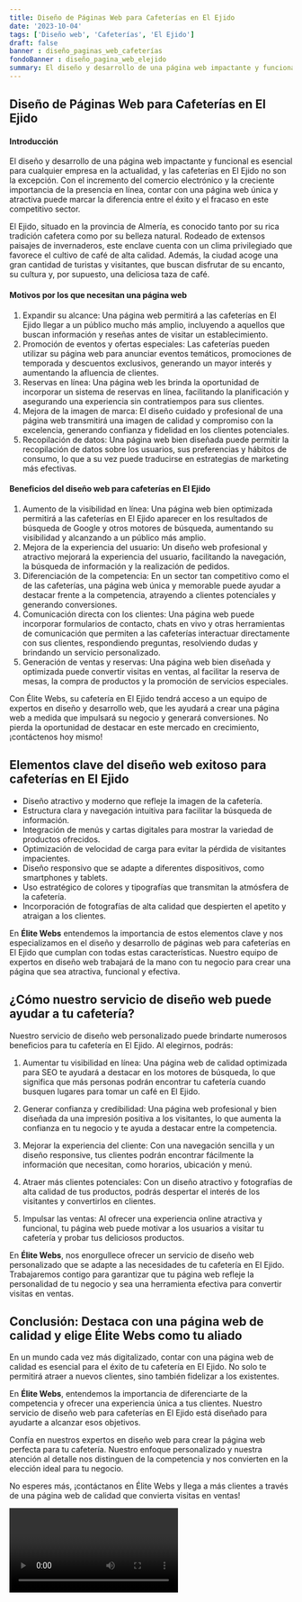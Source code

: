 ```yaml
---
title: Diseño de Páginas Web para Cafeterías en El Ejido
date: '2023-10-04'
tags: ['Diseño web', 'Cafeterías', 'El Ejido']
draft: false
banner : diseño_paginas_web_cafeterías
fondoBanner : diseño_pagina_web_elejido
summary: El diseño y desarrollo de una página web impactante y funcional es esencial para cualquier empresa en la actualidad, y las cafeterías en El Ejido no son la excepción. Con el incremento del comercio electrónico y la creciente importancia de la presencia en línea, contar con una página web única y atractiva puede marcar la diferencia entre el éxito y el fracaso en este competitivo sector.
---
```


## Diseño de Páginas Web para Cafeterías en El Ejido

#### Introducción

El diseño y desarrollo de una página web impactante y funcional es esencial para cualquier empresa en la actualidad, y las cafeterías en El Ejido no son la excepción. Con el incremento del comercio electrónico y la creciente importancia de la presencia en línea, contar con una página web única y atractiva puede marcar la diferencia entre el éxito y el fracaso en este competitivo sector.

El Ejido, situado en la provincia de Almería, es conocido tanto por su rica tradición cafetera como por su belleza natural. Rodeado de extensos paisajes de invernaderos, este enclave cuenta con un clima privilegiado que favorece el cultivo de café de alta calidad. Además, la ciudad acoge una gran cantidad de turistas y visitantes, que buscan disfrutar de su encanto, su cultura y, por supuesto, una deliciosa taza de café.

#### Motivos por los que necesitan una página web

1. Expandir su alcance: Una página web permitirá a las cafeterías en El Ejido llegar a un público mucho más amplio, incluyendo a aquellos que buscan información y reseñas antes de visitar un establecimiento.
2. Promoción de eventos y ofertas especiales: Las cafeterías pueden utilizar su página web para anunciar eventos temáticos, promociones de temporada y descuentos exclusivos, generando un mayor interés y aumentando la afluencia de clientes.
3. Reservas en línea: Una página web les brinda la oportunidad de incorporar un sistema de reservas en línea, facilitando la planificación y asegurando una experiencia sin contratiempos para sus clientes.
4. Mejora de la imagen de marca: El diseño cuidado y profesional de una página web transmitirá una imagen de calidad y compromiso con la excelencia, generando confianza y fidelidad en los clientes potenciales.
5. Recopilación de datos: Una página web bien diseñada puede permitir la recopilación de datos sobre los usuarios, sus preferencias y hábitos de consumo, lo que a su vez puede traducirse en estrategias de marketing más efectivas.

#### Beneficios del diseño web para cafeterías en El Ejido

1. Aumento de la visibilidad en línea: Una página web bien optimizada permitirá a las cafeterías en El Ejido aparecer en los resultados de búsqueda de Google y otros motores de búsqueda, aumentando su visibilidad y alcanzando a un público más amplio.
2. Mejora de la experiencia del usuario: Un diseño web profesional y atractivo mejorará la experiencia del usuario, facilitando la navegación, la búsqueda de información y la realización de pedidos.
3. Diferenciación de la competencia: En un sector tan competitivo como el de las cafeterías, una página web única y memorable puede ayudar a destacar frente a la competencia, atrayendo a clientes potenciales y generando conversiones.
4. Comunicación directa con los clientes: Una página web puede incorporar formularios de contacto, chats en vivo y otras herramientas de comunicación que permiten a las cafeterías interactuar directamente con sus clientes, respondiendo preguntas, resolviendo dudas y brindando un servicio personalizado.
5. Generación de ventas y reservas: Una página web bien diseñada y optimizada puede convertir visitas en ventas, al facilitar la reserva de mesas, la compra de productos y la promoción de servicios especiales.

Con Élite Webs, su cafetería en El Ejido tendrá acceso a un equipo de expertos en diseño y desarrollo web, que les ayudará a crear una página web a medida que impulsará su negocio y generará conversiones. No pierda la oportunidad de destacar en este mercado en crecimiento, ¡contáctenos hoy mismo!

<GifSeo />

<Cta />

## Elementos clave del diseño web exitoso para cafeterías en El Ejido

- Diseño atractivo y moderno que refleje la imagen de la cafetería.
- Estructura clara y navegación intuitiva para facilitar la búsqueda de información.
- Integración de menús y cartas digitales para mostrar la variedad de productos ofrecidos.
- Optimización de velocidad de carga para evitar la pérdida de visitantes impacientes.
- Diseño responsivo que se adapte a diferentes dispositivos, como smartphones y tablets.
- Uso estratégico de colores y tipografías que transmitan la atmósfera de la cafetería.
- Incorporación de fotografías de alta calidad que despierten el apetito y atraigan a los clientes.

En **Élite Webs** entendemos la importancia de estos elementos clave y nos especializamos en el diseño y desarrollo de páginas web para cafeterías en El Ejido que cumplan con todas estas características. Nuestro equipo de expertos en diseño web trabajará de la mano con tu negocio para crear una página que sea atractiva, funcional y efectiva.

## ¿Cómo nuestro servicio de diseño web puede ayudar a tu cafetería?

Nuestro servicio de diseño web personalizado puede brindarte numerosos beneficios para tu cafetería en El Ejido. Al elegirnos, podrás:

1. Aumentar tu visibilidad en línea: Una página web de calidad optimizada para SEO te ayudará a destacar en los motores de búsqueda, lo que significa que más personas podrán encontrar tu cafetería cuando busquen lugares para tomar un café en El Ejido.

2. Generar confianza y credibilidad: Una página web profesional y bien diseñada da una impresión positiva a los visitantes, lo que aumenta la confianza en tu negocio y te ayuda a destacar entre la competencia.

3. Mejorar la experiencia del cliente: Con una navegación sencilla y un diseño responsive, tus clientes podrán encontrar fácilmente la información que necesitan, como horarios, ubicación y menú.

4. Atraer más clientes potenciales: Con un diseño atractivo y fotografías de alta calidad de tus productos, podrás despertar el interés de los visitantes y convertirlos en clientes.

5. Impulsar las ventas: Al ofrecer una experiencia online atractiva y funcional, tu página web puede motivar a los usuarios a visitar tu cafetería y probar tus deliciosos productos.

En **Élite Webs**, nos enorgullece ofrecer un servicio de diseño web personalizado que se adapte a las necesidades de tu cafetería en El Ejido. Trabajaremos contigo para garantizar que tu página web refleje la personalidad de tu negocio y sea una herramienta efectiva para convertir visitas en ventas.

## Conclusión: Destaca con una página web de calidad y elige Élite Webs como tu aliado

En un mundo cada vez más digitalizado, contar con una página web de calidad es esencial para el éxito de tu cafetería en El Ejido. No solo te permitirá atraer a nuevos clientes, sino también fidelizar a los existentes.

En **Élite Webs**, entendemos la importancia de diferenciarte de la competencia y ofrecer una experiencia única a tus clientes. Nuestro servicio de diseño web para cafeterías en El Ejido está diseñado para ayudarte a alcanzar esos objetivos.

Confía en nuestros expertos en diseño web para crear la página web perfecta para tu cafetería. Nuestro enfoque personalizado y nuestra atención al detalle nos distinguen de la competencia y nos convierten en la elección ideal para tu negocio.

No esperes más, ¡contáctanos en Élite Webs y llega a más clientes a través de una página web de calidad que convierta visitas en ventas!

<Video />

<CtaBot job='Cafeterías' city='El Ejido'/>

<Gmaps query='El Ejido+españa+maps' />